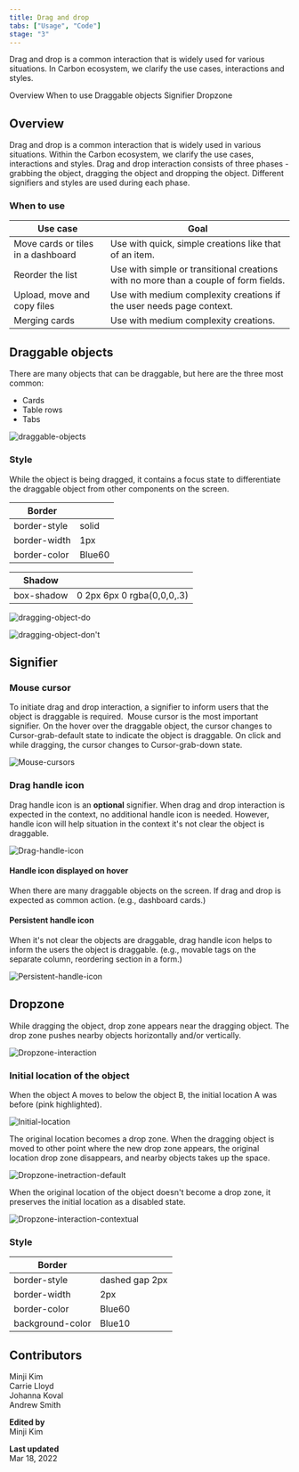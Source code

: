 ```yaml
---
title: Drag and drop
tabs: ["Usage", "Code"]
stage: "3"
---
```


<PageDescription>

Drag and drop is a common interaction that is widely used for various situations. In Carbon ecosystem, we clarify the use cases, interactions and styles.

</PageDescription>

<AnchorLinks>
  <AnchorLink>Overview</AnchorLink>
  <AnchorLink>When to use</AnchorLink>
  <AnchorLink>Draggable objects</AnchorLink>
  <AnchorLink>Signifier</AnchorLink>
  <AnchorLink>Dropzone</AnchorLink>
</AnchorLinks>

## Overview

Drag and drop is a common interaction that is widely used in various situations. Within the Carbon ecosystem, we clarify the use cases, interactions and styles. Drag and drop interaction consists of three phases - grabbing the object, dragging the object and dropping the object. Different signifiers and styles are used during each phase.

### When to use

| Use case                           | Goal                                                                                 |
| ---------------------------------- | ------------------------------------------------------------------------------------ |
| Move cards or tiles in a dashboard | Use with quick, simple creations like that of an item.                               |
| Reorder the list                   | Use with simple or transitional creations with no more than a couple of form fields. |
| Upload, move and copy files        | Use with medium complexity creations if the user needs page context.                 |
| Merging cards                      | Use with medium complexity creations.                                                |

## Draggable objects

There are many objects that can be draggable, but here are the three most common:

- Cards
- Table rows
- Tabs

<Row>
<Column colMd={8} colLg={8}>

![draggable-objects](images/draggable-objects-4.png)

</Column>
</Row>

### Style

While the object is being dragged, it contains a focus state to differentiate the draggable object from other components on the screen.

| Border       |        |
| ------------ | ------ |
| border-style | solid  |
| border-width | 1px    |
| border-color | Blue60 |

| Shadow     |                            |
| ---------- | -------------------------- |
| box-shadow | 0 2px 6px 0 rgba(0,0,0,.3) |

<DoDontRow>
<DoDont aspectRatio="1:1" caption="No transparency adjusted while dragging the object. ">

![dragging-object-do](images/dragging-object-do.png)

</DoDont>

<DoDont type="dont" aspectRatio="1:1" caption="Do not adjust transparency of the object while dragging.">

![dragging-object-don't](images/dragging-object-dont.png)

</DoDont>
</DoDontRow>

## Signifier

### Mouse cursor

To initiate drag and drop interaction, a signifier to inform users that the object is draggable is required. 
Mouse cursor is the most important signifier. On the hover over the draggable object, the cursor changes to Cursor-grab-default state to indicate the object is draggable. On click and while dragging, the cursor changes to Cursor-grab-down state.

<Row>
<Column colMd={8} colLg={8}>

![Mouse-cursors](images/signifier-mouse-cursors.png)

</Column>
</Row>

### Drag handle icon

Drag handle icon is an **optional** signifier. When drag and drop interaction is expected in the context, no additional handle icon is needed. However, handle icon will help situation in the context it's not clear the object is draggable.

<Row>
<Column colMd={8} colLg={8}>

![Drag-handle-icon](images/signifier-drag-handle.png)

</Column>
</Row>

#### Handle icon displayed on hover

When there are many draggable objects on the screen. If drag and drop is expected as common action. (e.g., dashboard cards.)

#### Persistent handle icon

When it's not clear the objects are draggable, drag handle icon helps to inform the users the object is draggable. (e.g., movable tags on the separate column, reordering section in a form.)

<Row>
<Column colMd={8} colLg={8}>

![Persistent-handle-icon](images/persistent-handle-icon-example.gif)

</Column>
</Row>

## Dropzone

While dragging the object, drop zone appears near the dragging object. The drop zone pushes nearby objects horizontally and/or vertically.

<Row>
<Column colMd={8} colLg={8}>

![Dropzone-interaction](images/dropzone-interaction.gif)

</Column>
</Row>

### Initial location of the object 

When the object A moves to below the object B, the initial location A was before (pink highlighted).

<Row>
<Column colMd={8} colLg={8}>

![Initial-location](images/initial-location.png)

</Column>
</Row>

The original location becomes a drop zone. When the dragging object is moved to other point where the new drop zone appears, the original location drop zone disappears, and nearby objects takes up the space.

<Row>
<Column colMd={8} colLg={8}>

![Dropzone-inetraction-default](images/location-becomes-dropzone-1.gif)

</Column>
</Row>

When the original location of the object doesn't become a drop zone, it preserves the initial location as a disabled state.

<Row>
<Column colMd={8} colLg={8}>

![Dropzone-interaction-contextual](images/table-rows.gif)

</Column>
</Row>

### Style

| Border           |                |
| ---------------- | -------------- |
| border-style     | dashed gap 2px |
| border-width     | 2px            |
| border-color     | Blue60         |
| background-color | Blue10         |

## Contributors

Minji Kim <br />
Carrie Lloyd <br />
Johanna Koval <br />
Andrew Smith <br />

**Edited by** <br />
Minji Kim

**Last updated** <br />
Mar 18, 2022
